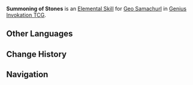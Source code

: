 {{Genius Invokation TCG Skill Infobox
|image      = Summoning of Stones Character Card Skill.png
|type       = Elemental Skill
|character  = Geo Samachurl
|element    = Geo
|matching   = 3
|unaligned  = 
|effect     = Deals 2 {{Color|Geo DMG}}, creates 1 '''Rocky Pedestal'''.<br><br>'''Rocky Pedestal'''<br>'''When your active Hilichurl takes DMG:''' Decreases DMG taken by 1.<br>'''Usage(s): 2'''
|order      = 2
}}
'''Summoning of Stones''' is an [[Character Card Elemental Skill|Elemental Skill]] for [[Geo Samachurl (Character Card)|Geo Samachurl]] in [[Genius Invokation TCG]].

==Other Languages==
{{Other Languages
|en      = Summoning of Stones
|zhs     = 唤石之咒
|zhs_rm  = Huànshí zhī Zhòu
|zht     = 喚石之咒
|zht_rm  = Huànshí zhī Zhòu
|zh_tl   = Stone-Summoning Spell
|ja      = 石召喚の呪文
|ja_rm   = Sekishoukan no Juumon{{assumed}}
|ja_tl   = Stone-Summoning Spell
|ko      = 바위 소환 주문
|ko_rm   = 
|ko_tl   = 
|es      = Invocación de la roca
|es_tl   = Invocation of the Rock
|fr      = Malédiction de pierre
|fr_tl   = Curse of Stone
|ru      = Призыв камней
|ru_tl   = Summoning of Stones
|th      = Summoning of Stones
|vi      = Lời Nguyền Hoán Thạch
|vi_tl   = 
|de      = Fluch des Steins
|de_tl   = Curse of the Stone
|id      = Summoning of Stones
|pt      = Invocação das Rochas
|pt_tl   = Invocation of the Rocks
|tr      = Taşlara Çağrı
|tr_tl   = 
|it      = Pietre evocate
|it_tl   = 
}}

==Change History==
{{Change History|3.7}}

==Navigation==
{{Genius Invokation TCG Skill Navbox|Geo Samachurl}}